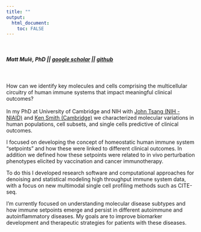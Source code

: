 ```yaml
---
title: ""
output: 
  html_document:
    toc: FALSE
---
```


<br>

##### <strong>  Matt Mulè, PhD || [google scholar](https://scholar.google.com/citations?user=eDbDGyIAAAAJ&hl=en) || [github](https://github.com/MattPM)  </strong> 

<br>

How can we identify key molecules and cells comprising the multicellular circuitry of human immune systems that impact meaningful clinical outcomes?  
<br>
In my PhD at University of Cambridge and NIH with [John Tsang (NIH - NIAID)](https://medicine.yale.edu/profile/john-tsang/?tab=bio) and [Ken Smith (Cambridge)](https://www.wehi.edu.au/researcher/ken-smith/) we characterized molecular variations in human populations, cell subsets, and single cells predictive of clinical outcomes.
<br> 

I focused on developing the concept of homeostatic human immune system "setpoints" and how these were linked to different clinical outcomes. In addition we defined how these setpoints were related to in vivo perturbation phenotypes elicited by vaccination and cancer immunotherapy. 
<br> 

To do this I developed research software and computational approaches for denoising and statistical modeling high throughput immune system data, with a focus on new multimodal single cell profiling methods such as CITE-seq. 
<br> 

I'm currently focused on understanding molecular disease subtypes and how immune setpoints emerge and persist in different autoimmune and autoinflammatory diseases. My goals are to improve biomarker development and therapeutic strategies for patients with these diseases.
